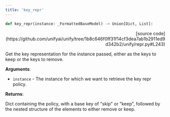 ```yaml
---
title: 'key_repr'
---
```


```python
def key_repr(instance: _FormattedBaseModel) -> Union[Dict, List]:
```

<p align="right">[source code](https://github.com/unifyai/unify/tree/1b8c646f0ff31f14cf3dea7ab1b2911ed9d342b2/unify/repr.py#L243)</p>

Get the key representation for the instance passed, either as the keys to keep or
the keys to remove.

**Arguments**:

- `instance` - The instance for which we want to retrieve the key repr policy.



**Returns**:

Dict containing the policy, with a base key of "skip" or "keep", followed by
the nested structure of the elements to either remove or keep.